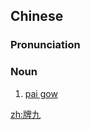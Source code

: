 ==Chinese==
{{zh-forms}}

===Pronunciation===
{{zh-pron
|m=páijiǔ
|c=paai4 gau2
|cat=n
}}

===Noun===
{{zh-noun}}

# [[pai gow]]
#: {{zh-x|推 牌九|''to play '''pai gow'''''}}

[[zh:牌九]]